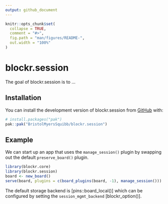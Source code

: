 ```yaml
---
output: github_document
---
```


<!-- README.md is generated from README.Rmd. Please edit that file -->

```r
knitr::opts_chunk$set(
  collapse = TRUE,
  comment = "#>",
  fig.path = "man/figures/README-",
  out.width = "100%"
)
```

# blockr.session

<!-- badges: start -->
<!-- badges: end -->

The goal of blockr.session is to ...

## Installation

You can install the development version of blockr.session from [GitHub](https://github.com/) with:

``` r
# install.packages("pak")
pak::pak("BristolMyersSquibb/blockr.session")
```

## Example

We can start up an app that uses the `manage_session()` plugin by swapping out the default `preserve_board()` plugin.

```r
library(blockr.core)
library(blockr.session)
board <- new_board()
serve(board, plugins = c(board_plugins(board, -1), manage_session()))
```

The default storage backend is [pins::board_local()] which can be configured by setting the `session_mgmt_backend` [blockr_option()].

